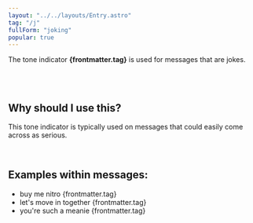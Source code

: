 ```yaml
---
layout: "../../layouts/Entry.astro"
tag: "/j"
fullForm: "joking"
popular: true
---
```


The tone indicator **{frontmatter.tag}** is used for messages that are jokes.

<br />
<br />

## Why should I use this?

This tone indicator is typically used on messages that could easily come across as serious.

<br />

## Examples within messages:

- buy me nitro {frontmatter.tag}
- let's move in together {frontmatter.tag}
- you're such a meanie {frontmatter.tag}
